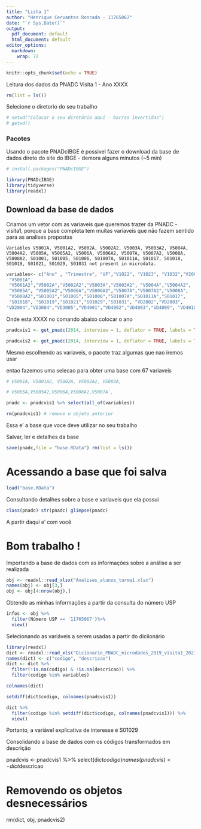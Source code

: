 ```yaml
---
title: "Lista 1"
author: "Henrique Cervantes Roncada - 11765067"
date: "`r Sys.Date()`"
output:
  pdf_document: default
  html_document: default
editor_options:
  markdown:
    wrap: 72
---
```


```r
knitr::opts_chunk$set(echo = TRUE)
```

Leitura dos dados da PNADC Visita 1 - Ano XXXX

```r
rm(list = ls())
```

Selecione o diretorio do seu trabalho

```r
# setwd("Colocar o seu diretório aqui - barras invertidas") 
# getwd()
```

### Pacotes

Usando o pacote PNADcIBGE é possivel fazer o download da base de dados
direto do site do IBGE - demora alguns minutos (\~5 min)

```r
# install.packages("PNADcIBGE")

library(PNADcIBGE) 
library(tidyverse)
library(readxl)
```

## Download da base de dados

Criamos um vetor com as variaveis que queremos trazer da PNADC -
visita1, porque a base completa tem muitas variaveis que não fazem
sentido para as analises propostas

```         
Variables V5001A, V5001A2, V5002A, V5002A2, V5003A, V5003A2, V5004A, V5004A2, V5005A, V5005A2, V5006A, V5006A2, V5007A, V5007A2, V5008A, V5008A2, S01001, S01005, S01006, S01007A, S01011A, S01017, S01018, S01019, S01021, S01029, S01031 not present in microdata.
```

```r
variables<- c("Ano" , "Trimestre", "UF","V1022", "V1023", "V1032","V2007", "V2008", "V20081", "V20082", "V2009", "V2010", "V3001", "V3002", "V4009", "V4018", "V40181", "V40182", "V40183", "V4029", "V4032", "V4040", "V40401", "V40402", "V40403", "V4071", 
 "V5001A", 
 "V5001A2","V5002A","V5002A2","V5003A","V5003A2", "V5004A","V5004A2", 
 "V5005A", "V5005A2","V5006A","V5006A2","V5007A","V5007A2","V5008A", 
 "V5008A2","S01001","S01005","S01006","S01007A","S01011A","S01017", 
 "S01018", "S01019","S01021","S01029","S01031", "VD2002","VD2003", 
"VD2004","VD3004","VD3005","VD4001","VD4002","VD4003","VD4009", "VD4010", "VD4011","VD4012","VD4020","VD4035")

```

Onde esta XXXX no comando abaixo colocar o ano

```r
pnadcvis1 <- get_pnadc(2014, interview = 1, deflator = TRUE, labels = TRUE, vars=variables, design=FALSE)

pnadcvis2 <- get_pnadc(2014, interview = 1, deflator = TRUE, labels = TRUE, vars = c("V5001A", "V5001A2", "V5002A", "V5002A2", "V5003A", "V5003A2", "V5004A", "V5004A2", "V5005A", "V5005A2", "V5006A", "V5006A2", "V5007A", "V5007A2", "V5008A", "V5008A2", "S01001", "S01005", "S01006", "S01007A", "S01011A", "S01017", "S01018", "S01019", "S01021", "S01029", "S01031"), design = FALSE)
```

Mesmo escolhendo as variaveis, o pacote traz algumas que nao iremos usar

entao fazemos uma selecao para obter uma base com 67 variaveis

```r
# V5001A, V5001A2, V5002A, V5002A2, V5003A,

# V5005A,V5005A2,V5006A,V5006A2,V5007A`,

pnadc <- pnadcvis1 %>% select(all_of(variables))

rm(pnadcvis1) # remove o objeto anterior
```

Essa e' a base que voce deve utilizar no seu trabalho

Salvar, ler e detalhes da base

```r
save(pnadc,file = "base.RData") rm(list = ls())
```

# Acessando a base que foi salva

```r
load("base.RData")
```

Consultando detalhes sobre a base e variaveis que ela possui

```r
class(pnadc) str(pnadc) glimpse(pnadc)
```

A partir daqui e' com você

# Bom trabalho !

Importando a base de dados com as informações sobre a análise a ser
realizada

```r
obj <- readxl::read_xlsx("Analises_alunos_turma1.xlsx") 
names(obj) <- obj[3,] 
obj <- obj[4:nrow(obj),]
```

Obtendo as minhas informações a partir da consulta do número USP

```r
infos <- obj %>% 
  filter(Número USP == '11765067')%>% 
  view()
```

Selecionando as variáveis a serem usadas a partir do diciionário

```r
library(readxl) 
dict <- readxl::read_xls("Dicionario_PNADC_microdados_2019_visita1_20230811.xls")  %>% select(`...3`, `...5`) 
names(dict) <- c("codigo", "descricao") 
dict <- dict %>% 
  filter(!is.na(codigo) & !is.na(descricao)) %>% 
  filter(codigo %in% variables)

colnames(dict)

setdiff(dict$codigo, colnames(pnadcvis1))

dict %>% 
  filter(codigo %in% setdiff(dict$codigo, colnames(pnadcvis1))) %>% 
  view()

```

Portanto, a variável explicativa de interesse é S01029

Consolidando a base de dados com os códigos transformados em descrição

pnadcvis \<- pnadcvis1 %\>%
select(dict$codigo) names(pnadcvis) <- dict$descricao

# Removendo os objetos desnecessários

rm(dict, obj, pnadcvis2)
